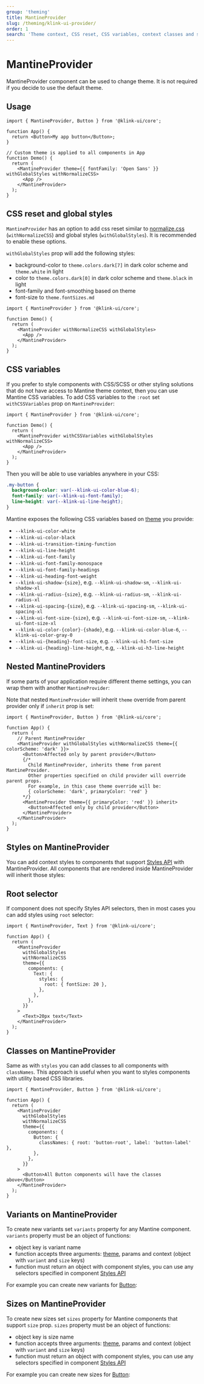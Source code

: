 ```yaml
---
group: 'theming'
title: MantineProvider
slug: /theming/klink-ui-provider/
order: 1
search: 'Theme context, CSS reset, CSS variables, context classes and styles'
---
```



# MantineProvider

MantineProvider component can be used to change theme. It is not required if you decide to use the default theme.

## Usage

```tsx
import { MantineProvider, Button } from '@klink-ui/core';

function App() {
  return <Button>My app button</Button>;
}

// Custom theme is applied to all components in App
function Demo() {
  return (
    <MantineProvider theme={{ fontFamily: 'Open Sans' }} withGlobalStyles withNormalizeCSS>
      <App />
    </MantineProvider>
  );
}
```

## CSS reset and global styles

`MantineProvider` has an option to add css reset similar to [normalize.css](https://necolas.github.io/normalize.css/) (`withNormalizeCSS`)
and global styles (`withGlobalStyles`). It is recommended to enable these options.

`withGlobalStyles` prop will add the following styles:

- background-color to `theme.colors.dark[7]` in dark color scheme and `theme.white` in light
- color to `theme.colors.dark[0]` in dark color scheme and `theme.black` in light
- font-family and font-smoothing based on theme
- font-size to `theme.fontSizes.md`

```tsx
import { MantineProvider } from '@klink-ui/core';

function Demo() {
  return (
    <MantineProvider withNormalizeCSS withGlobalStyles>
      <App />
    </MantineProvider>
  );
}
```

## CSS variables

If you prefer to style components with CSS/SCSS or other styling solutions that do not have access to Mantine theme
context, then you can use Mantine CSS variables. To add CSS variables to the `:root` set `withCSSVariables` prop on `MantineProvider`:

```tsx
import { MantineProvider } from '@klink-ui/core';

function Demo() {
  return (
    <MantineProvider withCSSVariables withGlobalStyles withNormalizeCSS>
      <App />
    </MantineProvider>
  );
}
```

Then you will be able to use variables anywhere in your CSS:

```css
.my-button {
  background-color: var(--klink-ui-color-blue-6);
  font-family: var(--klink-ui-font-family);
  line-height: var(--klink-ui-line-height);
}
```

Mantine exposes the following CSS variables based on [theme](/theming/theme-object/) you provide:

- `--klink-ui-color-white`
- `--klink-ui-color-black`
- `--klink-ui-transition-timing-function`
- `--klink-ui-line-height`
- `--klink-ui-font-family`
- `--klink-ui-font-family-monospace`
- `--klink-ui-font-family-headings`
- `--klink-ui-heading-font-weight`
- `--klink-ui-shadow-{size}`, e.g. `--klink-ui-shadow-sm`, `--klink-ui-shadow-xl`
- `--klink-ui-radius-{size}`, e.g. `--klink-ui-radius-sm`, `--klink-ui-radius-xl`
- `--klink-ui-spacing-{size}`, e.g. `--klink-ui-spacing-sm`, `--klink-ui-spacing-xl`
- `--klink-ui-font-size-{size}`, e.g. `--klink-ui-font-size-sm`, `--klink-ui-font-size-xl`
- `--klink-ui-color-{color}-{shade}`, e.g. `--klink-ui-color-blue-6`, `--klink-ui-color-gray-0`
- `--klink-ui-{heading}-font-size`, e.g. `--klink-ui-h1-font-size`
- `--klink-ui-{heading}-line-height`, e.g, `--klink-ui-h3-line-height`

## Nested MantineProviders

If some parts of your application require different theme settings, you can wrap them with another `MantineProvider`:

<Demo data={ThemeDemos.nestedProviders} />

Note that nested `MantineProvider` will inherit `theme` override from parent provider only if `inherit` prop is set:

```tsx
import { MantineProvider, Button } from '@klink-ui/core';

function App() {
  return (
    // Parent MantineProvider
    <MantineProvider withGlobalStyles withNormalizeCSS theme={{ colorScheme: 'dark' }}>
      <Button>Affected only by parent provider</Button>
      {/*
        Child MantineProvider, inherits theme from parent MantineProvider.
        Other properties specified on child provider will override parent props.
        For example, in this case theme override will be:
        { colorScheme: 'dark', primaryColor: 'red' }
      */}
      <MantineProvider theme={{ primaryColor: 'red' }} inherit>
        <Button>Affected only by child provider</Button>
      </MantineProvider>
    </MantineProvider>
  );
}
```

## Styles on MantineProvider

You can add context styles to components that support [Styles API](/styles/styles-api/) with MantineProvider.
All components that are rendered inside MantineProvider will inherit those styles:

<Demo data={ThemeDemos.providerStyles} />

## Root selector

If component does not specify Styles API selectors, then in most cases you can add styles using `root` selector:

```tsx
import { MantineProvider, Text } from '@klink-ui/core';

function App() {
  return (
    <MantineProvider
      withGlobalStyles
      withNormalizeCSS
      theme={{
        components: {
          Text: {
            styles: {
              root: { fontSize: 20 },
            },
          },
        },
      }}
    >
      <Text>20px text</Text>
    </MantineProvider>
  );
}
```

## Classes on MantineProvider

Same as with `styles` you can add classes to all components with `classNames`.
This approach is useful when you want to styles components with utility based CSS libraries.

```tsx
import { MantineProvider, Button } from '@klink-ui/core';

function App() {
  return (
    <MantineProvider
      withGlobalStyles
      withNormalizeCSS
      theme={{
        components: {
          Button: {
            classNames: { root: 'button-root', label: 'button-label' },
          },
        },
      }}
    >
      <Button>All Button components will have the classes above</Button>
    </MantineProvider>
  );
}
```

## Variants on MantineProvider

To create new variants set `variants` property for any Mantine component.
`variants` property must be an object of functions:

- object key is variant name
- function accepts three arguments: [theme](/theming/theme-object/), params and context (object with `variant` and `size` keys)
- function must return an object with component styles, you can use any selectors specified in component [Styles API](/styles/styles-api/)

For example you can create new variants for [Button](/core/button/):

<Demo data={ThemeDemos.variants} />

## Sizes on MantineProvider

To create new sizes set `sizes` property for Mantine components that support `size` prop.
`sizes` property must be an object of functions:

- object key is size name
- function accepts three arguments: [theme](/theming/theme-object/), params and context (object with `variant` and `size` keys)
- function must return an object with component styles, you can use any selectors specified in component [Styles API](/styles/styles-api/)

For example you can create new sizes for [Button](/core/button/):

<Demo data={ThemeDemos.sizes} />
